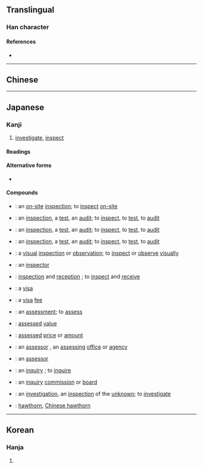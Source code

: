 {{also|查}}
{{character info/new}}
==Translingual==

===Han character===
{{Han char|rn=75|rad=木|as=05|sn=9|four=|canj=DBM|ids=⿱木且}}

====References====
* {{Han ref|kx=0521.121|dkj=14643|hdz=21181.071|uh=67FB|ud=26619}}

----

==Chinese==
{{zh-see|查|v}}

----

==Japanese==

===Kanji===
{{ja-kanji|grade=5|rs=木05}}

# [[investigate]], [[inspect]]

====Readings====
{{ja-readings
|goon=しゃ, じゃ
|kanon=さ
}}

====Alternative forms====
* {{l|mul|查}} {{qualifier|not used in Japanese}}

====Compounds====
{{der-top|Compounds}}
* {{ja-r|査%閲|さ%えつ}}: an [[on-site]] [[inspection]]; to [[inspect]] [[on-site]]
* {{ja-r|査%検|さ%けん}}: an [[inspection]], a [[test]], an [[audit]]; to [[inspect]], to [[test]], to [[audit]]
* {{ja-r|査%験|さ%けん}}: an [[inspection]], a [[test]], an [[audit]]; to [[inspect]], to [[test]], to [[audit]]
* {{ja-r|検%査|けん%さ}}: an [[inspection]], a [[test]], an [[audit]]; to [[inspect]], to [[test]], to [[audit]]
* {{ja-r|査%察|さ%さつ}}: a [[visual]] [[inspection]] or [[observation]]; to [[inspect]] or [[observe]] [[visually]]
* {{ja-r|査%察%官|さ%さつ%かん}}: an [[inspector]]
* {{ja-r|査%収|さ%しゅう}}: [[inspection]] and [[reception]] {{qualifier|as of a shipment of goods}}; to [[inspect]] and [[receive]]
* {{ja-r|査%証|さ%しょう}}: a [[visa]] {{qualifier|literally, proof of inspection}}
* {{ja-r|査%証%料|さ%しょう%りょう}}: a [[visa]] [[fee]]
* {{ja-r|査%定|さ%てい}}: an [[assessment]]; to [[assess]]
* {{ja-r|査%定 価%格|さ%てい か%かく}}: [[assessed]] [[value]]
* {{ja-r|査%定%額|さ%てい%がく}}: [[assessed]] [[price]] or [[amount]]
* {{ja-r|査%定 期%間|さ%てい き%かん}}: an [[assessor]] {{qualifier|an organization}}, an [[assessing]] [[office]] or [[agency]]
* {{ja-r|査%定%者|さ%てい%しゃ}}: an [[assessor]] {{qualifier|a person}}
* {{ja-r|査%問|さ%もん}}: an [[inquiry]] {{qualifier|emphasis on inspection or investigation}}; to [[inquire]]
* {{ja-r|査%問 委%員%会|さ%もん い%いん%かい}}: an [[inquiry]] [[commission]] or [[board]]
* {{ja-r|査%覈|さ%かく}}: {{qualifier|rare, possibly obsolete}} an [[investigation]], an [[inspection]] of the [[unknown]]; to [[investigate]]
* {{ja-r|山%査%子|さん%ざ%し}}: [[hawthorn]], [[Chinese hawthorn]]
{{der-bottom}}

----

==Korean==

===Hanja===
{{ko-hanja|hangeul=사|eumhun=[[사실할]] 사 (''sasilhal sa'')|rv=sa|mr=sa|y=sa}}

# {{rfdef|ko|sort=木05}}